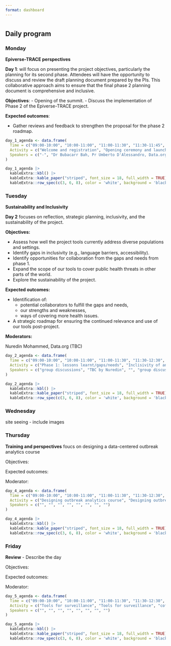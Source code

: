 ```yaml
---
format: dashboard
---
```


#  {.tabset .tabset-pills}

## Daily program {.tabset}

### Monday

**Epiverse-TRACE perspectives**

**Day 1**: will focus on presenting the project objectives, particularly the planning for its second phase. Attendees will have the opportunity to discuss and review the draft planning document prepared by the PIs. This collaborative approach aims to ensure that the final phase 2 planning document is comprehensive and inclusive.

**Objectives**: 
- Opening of the summit.
- Discuss the implementation of Phase 2 of the Epiverse-TRACE project.

**Expected outcomes**: 

- Gather reviews and feedback to strengthen the proposal for the phase 2 roadmap.


```r
day_1_agenda <- data.frame(
  Time = c("09:00-10:00", "10:00-11:00", "11:00-11:30", "11:30-11:45",  "12:30-12:00", "13:00-15:00", "15:00-17:00", "19:00-21:00"),
  Activity = c("Welcome and registration", "Opening ceremony and launching of phase 2 Epiverse-TRACE project", "coffee break", "Ice breaker", "Planning for phase 2 implementation", "lunch break", "RF/RSE sessions", "Dinner"),
  Speakers = c("-", "Dr Bubacarr Bah, Pr Umberto D'Alessandro, Data.org (TBC), and MoH (TBC)", "", "Banky", "Data.org (TBC)", "", "James and Degoot", "")
)

day_1_agenda |>
  kableExtra::kbl() |>
  kableExtra::kable_paper("striped", font_size = 18, full_width = TRUE) |>
  kableExtra::row_spec(c(3, 6, 8), color = 'white', background = 'black')
```

### Tuesday

**Sustainability and Inclusivity**

**Day 2** focuses on reflection, strategic planning, inclusivity, and the sustainability of the project. 

**Objectives:**


- Assess how well the project tools currently address diverse populations and settings.
- Identify gaps in inclusivity (e.g., language barriers, accessibility).
-  Identify opportunities for collaboration from the gaps and needs from phase 1.
- Expand the scope of our tools to cover public health threats in other parts of the world.
* Explore the sustainability of the project.

**Expected outcomes:**

* Identification of:
    - potential collaborators to fulfill the gaps and needs,
    - our strengths and weaknesses,
    - ways of covering more health issues.
* A strategic roadmap for ensuring the continued relevance and use of our tools post-project.

**Moderators:**

Nuredin Mohammed,
Data.org (TBC)

```r
day_2_agenda <- data.frame(
  Time = c("09:00-10:00", "10:00-11:00", "11:00-11:30", "11:30-12:30", "12:30-13:00", "13:00-15:00", "15:00-17:00", "19:00-21:00"),
  Activity = c("Phase 1: lessons learnt/gaps/needs", "Inclisivity of analytics tools in Public Health", "coffee break", "Are epiverse tools inclusive? Where do we fail to achieve inclusiveness?", "Opportunities from the gaps/needs", "lunch break", "Feedback from the activities of the day", "Dinner"),
  Speakers = c("group discussions", "TBC by Nuredin", "", "group discussions", "group discussions", "", "group representatives", "")
)

day_2_agenda |>
  kableExtra::kbl() |>
  kableExtra::kable_paper("striped", font_size = 18, full_width = TRUE) |>
  kableExtra::row_spec(c(3, 6, 8), color = 'white', background = 'black')
```

### Wednesday

site seeing - include images

### Thursday

**Training and perspectives** foucs on designing a data-centered outbreak analytics course

Objectives:

Expected outcomes:

Moderator:

```r
day_4_agenda <- data.frame(
  Time = c("09:00-10:00", "10:00-11:00", "11:00-11:30", "11:30-12:30", "12:30-13:00", "13:00-15:00", "15:00-17:00", "19:00-21:00"),
  Activity = c("Designing outbreak analytics course", "Designing outbreak analytics course", "coffee break", "One health / local outbreaks/ NTDs", "One health / local outbreaks/ NTDs", "lunch break", "RSE session", "Dinner"),
  Speakers = c("", "", "", "", "", "", "", "")
)

day_4_agenda |>
  kableExtra::kbl() |>
  kableExtra::kable_paper("striped", font_size = 18, full_width = TRUE) |>
  kableExtra::row_spec(c(3, 6, 8), color = 'white', background = 'black')
```

### Friday

**Review** - Describe the day

Objectives:

Expected outcomes:

Moderator:

```r
day_5_agenda <- data.frame(
  Time = c("09:00-10:00", "10:00-11:00", "11:00-11:30", "11:30-12:30", "12:30-13:00", "13:00-15:00", "15:00-17:00", "19:00-21:00"),
  Activity = c("Tools for surveillance", "Tools for surveillance", "coffee break", "Lessons learnt/Gaps/needs", "Lessons learnt/Gaps/needs", "lunch break", "RSE session", "Dinner"),
  Speakers = c("", "", "", "", "", "", "", "")
)

day_5_agenda |>
  kableExtra::kbl() |>
  kableExtra::kable_paper("striped", font_size = 18, full_width = TRUE) |>
  kableExtra::row_spec(c(3, 6, 8), color = 'white', background = 'black')
```
